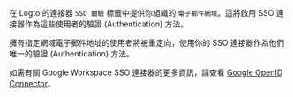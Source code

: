 在 Logto 的連接器 `SSO 體驗` 標籤中提供你組織的 `電子郵件網域`。這將啟用 SSO 連接器作為這些使用者的驗證 (Authentication) 方法。

擁有指定網域電子郵件地址的使用者將被重定向，使用你的 SSO 連接器作為他們唯一的驗證 (Authentication) 方法。

如需有關 Google Workspace SSO 連接器的更多資訊，請查看 [Google OpenID Connector](https://developers.google.com/identity/openid-connect/openid-connect)。

